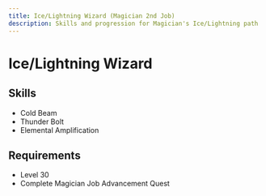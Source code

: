 ```yaml
---
title: Ice/Lightning Wizard (Magician 2nd Job)
description: Skills and progression for Magician's Ice/Lightning path
---
```


# Ice/Lightning Wizard

## Skills
- Cold Beam
- Thunder Bolt
- Elemental Amplification

## Requirements
- Level 30
- Complete Magician Job Advancement Quest